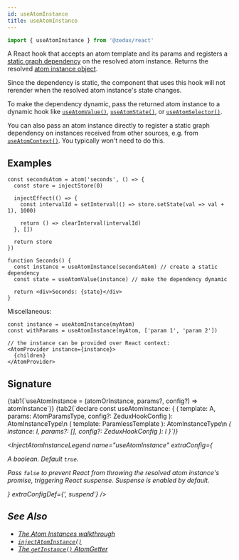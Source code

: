 ```yaml
---
id: useAtomInstance
title: useAtomInstance
---
```



```ts
import { useAtomInstance } from '@zedux/react'
```

A React hook that accepts an atom template and its params and registers a [static graph dependency](../glossary#static-graph-dependency) on the resolved atom instance. Returns the resolved [atom instance object](../classes/AtomInstance).

Since the dependency is static, the component that uses this hook will not rerender when the resolved atom instance's state changes.

To make the dependency dynamic, pass the returned atom instance to a dynamic hook like [`useAtomValue()`](useAtomValue), [`useAtomState()`](useAtomState), or [`useAtomSelector()`](useAtomSelector).

You can also pass an atom instance directly to register a static graph dependency on instances received from other sources, e.g. from [`useAtomContext()`](useAtomContext). You typically won't need to do this.

## Examples

```tsx live ecosystemId=useAtomInstance/example resultVar=Seconds
const secondsAtom = atom('seconds', () => {
  const store = injectStore(0)

  injectEffect(() => {
    const intervalId = setInterval(() => store.setState(val => val + 1), 1000)

    return () => clearInterval(intervalId)
  }, [])

  return store
})

function Seconds() {
  const instance = useAtomInstance(secondsAtom) // create a static dependency
  const state = useAtomValue(instance) // make the dependency dynamic

  return <div>Seconds: {state}</div>
}
```

Miscellaneous:

```tsx
const instance = useAtomInstance(myAtom)
const withParams = useAtomInstance(myAtom, ['param 1', 'param 2'])

// the instance can be provided over React context:
<AtomProvider instance={instance}>
  {children}
</AtomProvider>
```

## Signature

<Tabs>
  {tab1(`useAtomInstance = (atomOrInstance, params?, config?) => atomInstance`)}
  {tab2(`declare const useAtomInstance: {
  <A extends AnyAtomTemplate>(
    template: A,
    params: AtomParamsType<A>,
    config?: ZeduxHookConfig
  ): AtomInstanceType<A>\n
  <A extends AnyAtomTemplate>(
    template: ParamlessTemplate<A>
  ): AtomInstanceType<A>\n
  <I extends AnyAtomInstance>(
    instance: I,
    params?: [],
    config?: ZeduxHookConfig
  ): I
}`)}
</Tabs>

<InjectAtomInstanceLegend
  name="useAtomInstance"
  extraConfig={
    <Item name="suspend">
      <p>
        A boolean. Default <code>true</code>.
      </p>
      <p>
        Pass <code>false</code> to prevent React from throwing the resolved atom
        instance's <Link to="../classes/AtomInstance#promise">promise</Link>,
        triggering React suspense. Suspense is enabled by default.
      </p>
    </Item>
  }
  extraConfigDef={', suspend'}
/>

## See Also

- [The Atom Instances walkthrough](../../walkthrough/atom-instances)
- [`injectAtomInstance()`](../injectors/injectAtomInstance)
- [The `getInstance()` AtomGetter](../types/AtomGetters#getinstance)
